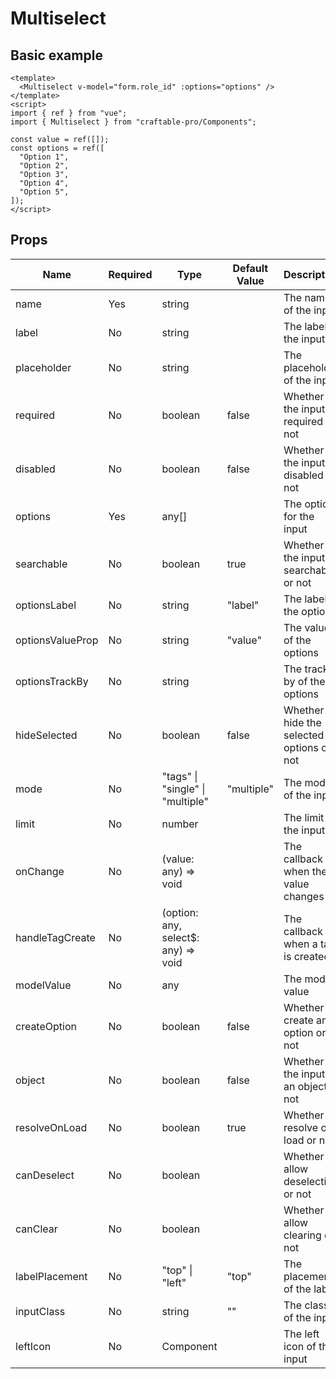 # Multiselect

## Basic example

```vue
<template>
  <Multiselect v-model="form.role_id" :options="options" />
</template>
<script>
import { ref } from "vue";
import { Multiselect } from "craftable-pro/Components";

const value = ref([]);
const options = ref([
  "Option 1",
  "Option 2",
  "Option 3",
  "Option 4",
  "Option 5",
]);
</script>
```

## Props

| Name             | Required | Type                                | Default Value | Description                                 |
| ---------------- | -------- | ----------------------------------- | ------------- | ------------------------------------------- |
| name             | Yes      | string                              |               | The name of the input                       |
| label            | No       | string                              |               | The label of the input                      |
| placeholder      | No       | string                              |               | The placeholder of the input                |
| required         | No       | boolean                             | false         | Whether the input is required or not        |
| disabled         | No       | boolean                             | false         | Whether the input is disabled or not        |
| options          | Yes      | any[]                               |               | The options for the input                   |
| searchable       | No       | boolean                             | true          | Whether the input is searchable or not      |
| optionsLabel     | No       | string                              | "label"       | The label of the options                    |
| optionsValueProp | No       | string                              | "value"       | The value of the options                    |
| optionsTrackBy   | No       | string                              |               | The track by of the options                 |
| hideSelected     | No       | boolean                             | false         | Whether to hide the selected options or not |
| mode             | No       | "tags" \| "single" \| "multiple"    | "multiple"    | The mode of the input                       |
| limit            | No       | number                              |               | The limit of the input                      |
| onChange         | No       | (value: any) => void                |               | The callback when the value changes         |
| handleTagCreate  | No       | (option: any, select$: any) => void |               | The callback when a tag is created          |
| modelValue       | No       | any                                 |               | The model value                             |
| createOption     | No       | boolean                             | false         | Whether to create an option or not          |
| object           | No       | boolean                             | false         | Whether the input is an object or not       |
| resolveOnLoad    | No       | boolean                             | true          | Whether to resolve on load or not           |
| canDeselect      | No       | boolean                             |               | Whether to allow deselecting or not         |
| canClear         | No       | boolean                             |               | Whether to allow clearing or not            |
| labelPlacement   | No       | "top" \| "left"                     | "top"         | The placement of the label                  |
| inputClass       | No       | string                              | ""            | The class of the input                      |
| leftIcon         | No       | Component                           |               | The left icon of the input                  |
